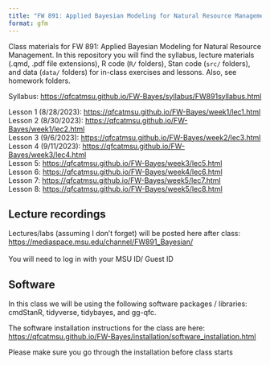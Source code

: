```yaml
---
title: "FW 891: Applied Bayesian Modeling for Natural Resource Management"
format: gfm
---
```


Class materials for FW 891: Applied Bayesian Modeling for Natural Resource Management. In this repository you will find the syllabus, lecture materials (.qmd, .pdf file extensions), R code (`R/` folders), Stan code (`src/` folders), and data (`data/` folders) for in-class exercises and lessons. Also, see homework folders.

Syllabus: <https://qfcatmsu.github.io/FW-Bayes/syllabus/FW891syllabus.html>

Lesson 1 (8/28/2023): <https://qfcatmsu.github.io/FW-Bayes/week1/lec1.html>\
Lesson 2 (8/30/2023): <https://qfcatmsu.github.io/FW-Bayes/week1/lec2.html>\
Lesson 3 (9/6/2023): <https://qfcatmsu.github.io/FW-Bayes/week2/lec3.html>\
Lesson 4 (9/11/2023): <https://qfcatmsu.github.io/FW-Bayes/week3/lec4.html>\
Lesson 5: <https://qfcatmsu.github.io/FW-Bayes/week3/lec5.html>\
Lesson 6: <https://qfcatmsu.github.io/FW-Bayes/week4/lec6.html>\
Lesson 7: <https://qfcatmsu.github.io/FW-Bayes/week5/lec7.html>\
Lesson 8: <https://qfcatmsu.github.io/FW-Bayes/week5/lec8.html>

## Lecture recordings

Lectures/labs (assuming I don't forget) will be posted here after class:\
<https://mediaspace.msu.edu/channel/FW891_Bayesian/>\
\
You will need to log in with your MSU ID/ Guest ID

## Software

In this class we will be using the following software packages / libraries: cmdStanR, tidyverse, tidybayes, and gg-qfc.

The software installation instructions for the class are here:\
[https://qfcatmsu.github.io/FW-Bayes/installation/software_installation.html](https://qfcatmsu.github.io/FW-Bayes/installation/software_installation.html){target="_blank"}

Please make sure you go through the installation before class starts
